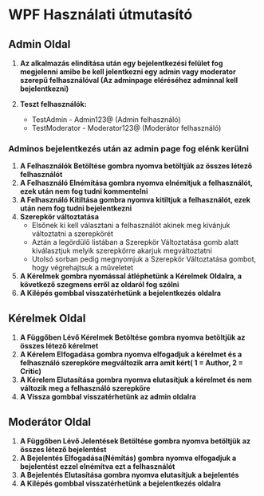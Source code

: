 # WPF Használati útmutasító

## Admin Oldal

1. **Az alkalmazás elindítása után egy bejelentkezési felület fog megjelenni amibe be kell jelentkezni egy admin vagy moderator szerepű felhasználóval (Az adminpage eléréséhez adminnal kell bejelentkezni)**

2. **Teszt felhasználók:**
   - TestAdmin - Admin123@ (Admin felhasználó)
   - TestModerator - Moderator123@ (Moderátor felhasználó)
   
### Adminos bejelentkezés után az admin page fog elénk kerülni

1. **A Felhasználók Betöltése gombra nyomva betöltjük az összes létező felhasználót**
2. **A Felhasználó Elnémítása gombra nyomva elnémítjuk a felhasználót, ezek után nem fog tudni kommentelni**
3. **A Felhasználó Kitiltása gombra nyomva kitiltjuk a felhasználót, ezek után nem fog tudni bejelentkezni**
4. **Szerepkör változtatása**
    - Elsőnek ki kell választani a felhasználót akinek meg kívánjuk változtatni a szerepkörét
    - Aztán a legördülő listában a Szerepkör Változtatása gomb alatt kiválasztjuk melyik szerepkörre akarjuk megváltoztatni
    - Utolsó sorban pedig megnyomjuk a Szerepkör Változtatása gombot, hogy végrehajtsuk a műveletet
5. **A Kérelmek gombra nyomással átléphetünk a Kérelmek Oldalra, a következő szegmens erről az oldaról fog szólni**
6. **A Kilépés gombbal visszatérhetünk a bejelentkezés oldalra**

## Kérelmek Oldal

1. **A Függőben Lévő Kérelmek Betöltése gombra nyomva betöltjük az összes létező kérelmet**
2. **A Kérelem Elfogadása gombra nyomva elfogadjuk a kérelmet és a felhasználó szerepköre megváltozik arra amit kért( 1 = Author, 2 = Critic)**
3. **A Kérelem Elutasítása gombra nyomva elutasítjuk a kérelmet és nem változik meg a felhasználó szerepköre**
4. **A Vissza gombbal visszatérhetünk az admin oldalra**

## Moderátor Oldal

1. **A Függőben Lévő Jelentések Betöltése gombra nyomva betöltjük az összes létező bejelentést**
2. **A Bejelentés Elfogadása(Némítás) gombra nyomva elfogadjuk a bejelentést ezzel elnémítva ezt a felhasználót**
3. **A Bejelentés Elutasítása gombra nyomva elutasítjuk a bejelentés**
4. **A Kilépés gombbal visszatérhetünk a bejelentkezés oldalra**